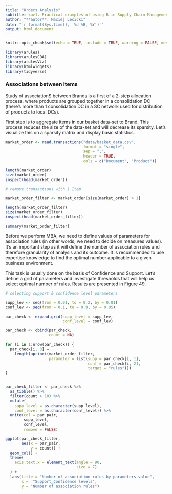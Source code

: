 ```yaml
---
title: "Orders Analysis"
subtitle: <u>1. Practical examples of using R in Supply Chain Management.</u>
author: "**autor**: Maciej Lecicki"
date: "`r format(Sys.time(), '%d %B, %Y')`"
output: html_document
---
```


```r
knitr::opts_chunk$set(echo = TRUE, include = TRUE, warning = FALSE, message = FALSE, fig.pos = "H")
```

```r
library(arules)
library(arulesCBA)
library(arulesViz)
library(htmlwidgets)
library(tidyverse)


```


### Associations between Items

Study of associationS between Brands is a first of a 2-step allocation process, where products are grouped together in a consolidation DC (there's more than 1 consolidation DC in a SC network used for distribution of products to local DCs).\newline

First step is to aggregate items in our basket data-set to Brand. This process reduces the size of the data-set and will decrease its sparsity. \newline 
Let's visualize this on a sparsity matrix and display basic statistics.

```r
market_order <- read.transactions("data/basket_data.csv",
                                  format = "single",
                                  sep = ",",
                                  header = TRUE,
                                  cols = c("Document", "Product"))

length(market_order)
size(market_order)
inspect(head(market_order))

# remove transactions with 1 Item

market_order_filter <- market_order[size(market_order) > 1]

length(market_order_filter)
size(market_order_filter)
inspect(head(market_order_filter))
```

```r
summary(market_order_filter)
```


Before we perform MBA, we need to define values of parameters for association rules (in other words, we need to decide on measures values). \newline
It's an important step as it will define the number of association rules and therefore granularity of analysis and its outcome. It is recommended to use expertise knowledge to find the optimal number applicable to a given business environment.\newline

This task is usually done on the basis of Confidence and Support. Let's define a grid of parameters and investigate thresholds that will help us select optimal number of rules.\newline
Results are presented in Figure 49.

```r
# selecting support & confidence level parameters

supp_lev <- seq(from = 0.01, to = 0.2, by = 0.01)
conf_lev <- seq(from = 0.1, to = 0.9, by = 0.05)

par_check <- expand.grid(supp_level = supp_lev, 
                         conf_level = conf_lev)

par_check <- cbind(par_check,
                   count = NA)

for (i in 1:nrow(par_check)) {
  par_check[i, 3] =
    length(apriori(market_order_filter,
                   parameter = list(supp = par_check[i, 1],
                                    conf = par_check[i, 2],
                                    target = "rules")))
}


par_check_filter <- par_check %>%
  as_tibble() %>%
  filter(count > 10) %>%
  mutate(
    supp_level = as.character(supp_level),
    conf_level = as.character(conf_level)) %>%
  unite(col = par_pair,
        supp_level, 
        conf_level,
        remove = FALSE)
```

```r

ggplot(par_check_filter,
       aes(x = par_pair,
           y = count)) +
  geom_col() +
  theme(
    axis.text.x = element_text(angle = 90,
                               size = 7)
  ) +
  labs(title = "Number of association rules by parameters value",
       x =  "Support_Confidence levels",
       y = "Number of association rules")

```

<!-- market_order <- read.transactions("data/basket_data.csv", -->
<!--                                   format = "single", -->
<!--                                   sep = ",", -->
<!--                                   header = TRUE, -->
<!--                                   cols = c("Document", "Product")) -->

<!-- length(market_order) -->

<!-- size(market_order) -->

<!-- inspect(head(market_order)) -->

<!-- # remove transactions with 1 Item -->

<!-- market_order_filter <- market_order[size(market_order) > 1] -->

<!-- length(market_order_filter) -->

<!-- size(market_order_filter) -->

<!-- inspect(head(market_order_filter)) -->


<!-- summary(market_order_filter) -->

<!-- # co-occurence matrix - chiSquared: coexistance test which returns p-value -->
<!-- # HO: co-occurence of rows & columns (items) is independent (p-value > alpha) -->
<!-- # HA: co-occurence of rows & columns (items) is dependent of each other (p-value < alpha) -->

<!-- crossTable(market_order_filter, measure = "chiSquared", sort = TRUE)[1:8, 1:8] -->
<!-- # co-occurance of some items is dependent of each other -->

<!-- # let's see transactions sparsity -->
<!-- image(market_order_filter) -->

<!-- # most frequent items -->
<!-- crossTable(market_order_filter, sort = TRUE)[1:10, 1:10] -->

<!-- # frequency plots -->
<!-- itemFrequencyPlot(market_order_filter, -->
<!--                   topN = 10, -->
<!--                   main = "Absolute Product Frequency", -->
<!--                   type = "absolute", -->
<!--                   horiz = TRUE, -->
<!--                   col = "orange") -->

<!-- # barplot(sort(table(unlist(LIST(market_order_filter))), decreasing = TRUE)[1:10], -->
<!-- #         horiz = TRUE, las = 1, col = "steelblue3") -->

<!-- # Key association measures: -->

<!-- # 1. Support (popularity of item(set) ) -->
<!-- #    fraction (percentage) of all transactions that contain given item(set) -->

<!-- # 2. Confidence (how often the rule is true) -->
<!-- #    shows the percentage in which Y is bought together with X -->

<!-- # 3. Lift (how strong is the association) -->
<!-- #   lift > 1: Y is likely to be bought when X is bougth -->
<!-- #   lift < 1: Y is unlikely to be bought when X is bougth -->

<!-- # Count tells how many times given item(set) appeared in all transactions -->

<!-- # selecting support & confidence level parameters -->

<!-- supp_lev <- seq(from = 0.005, to = 0.02, by = 0.001) -->
<!-- conf_lev <- seq(from = 0.1, to = 0.9, by = 0.05) -->

<!-- par_check <- expand.grid(supp_level = supp_lev,  -->
<!--                          conf_level = conf_lev) -->

<!-- par_check <- cbind(par_check, -->
<!--                    count = NA) -->

<!-- for (i in 1:nrow(par_check)) { -->
<!--   par_check[i, 3] = -->
<!--     length(apriori(market_order_filter, -->
<!--                    parameter = list(supp = par_check[i, 1], -->
<!--                                   conf = par_check[i, 2], -->
<!--                                   target = "rules"))) -->
<!-- } -->


<!-- par_check_filter <- par_check %>% -->
<!--   as_tibble() %>% -->
<!--   filter(count > 10) %>% -->
<!--   mutate( -->
<!--     supp_level = as.character(supp_level), -->
<!--     conf_level = as.character(conf_level)) %>% -->
<!--   unite(col = par_pair, -->
<!--           supp_level,  -->
<!--           conf_level, -->
<!--           remove = FALSE) -->

<!-- ggplot(par_check_filter, -->
<!--        aes(x = par_pair, -->
<!--            y = count)) + -->
<!--   geom_col() + -->
<!--   theme( -->
<!--     axis.text.x = element_text(angle = 90, -->
<!--                                size = 7) -->
<!--   ) + -->
<!--   labs(title = "Number of association rules by parameters value", -->
<!--        x =  "Support_Confidence levels", -->
<!--        y = "Number of association rules") -->

<!-- # apriori function for frequent itemsets with -->
<!-- # support = 0.01, -->
<!-- # confidence = 0.3 -->

<!-- trans_frequent = apriori(market_order_filter, -->
<!--                          parameter = list( -->
<!--                            supp = 0.01, -->
<!--                            conf = 0.3, -->
<!--                            minlen = 2, -->
<!--                            target = "frequent itemsets") -->
<!--                          ) -->

<!-- # retrieve results -->
<!-- inspect(sort(trans_frequent, by = "support")) -->

<!-- # apriori function for rules -->

<!-- trans_rules = apriori(market_order_filter, -->
<!--                          parameter = list( -->
<!--                            supp = 0.01, -->
<!--                            conf = 0.3, -->
<!--                            minlen = 2, -->
<!--                            target = "rules"), -->
<!--                       control = list(verbose = FALSE) -->
<!-- ) -->

<!-- inspect(sort(trans_rules, by = "lift")) -->

<!-- # subsetting rules (example) -->

<!-- inspect(subset(trans_frequent, -->
<!--                subset = items %in% c("A338HC") & support > 0.01) -->
<!--         ) -->

<!-- # interactive visualization of rules -->

<!-- # summary -->
<!-- plot(trans_rules, engine = "plotly") -->

<!-- #interactive product selection -->
<!-- inspectDT(trans_rules) -->

<!-- #graph -->
<!-- plot(trans_rules, method = "graph", -->
<!--      engine = "htmlwidget") -->

<!-- # to save widget -->

<!-- # rules_html = plot(trans_rules, method = "graph", -->
<!-- #                   engine = "htmlwidget") -->
<!-- # saveWidget(rules_html, file = "trans_rules.html") -->
<!-- # saveAsGraph(rules_html, file = "trans_rules.graphml") -->

<!-- # grouped rules -->
<!-- plot(trans_rules, method = "grouped", measure = "lift", shading = "confidence") -->

<!-- # parallel coordinates plot -->
<!-- plot(trans_rules, method = "paracoord") -->
<!-- # not applicable here as association rules are 1:1 -->

<!-- # Shiny app -->
<!-- ruleExplorer(trans_rules) -->